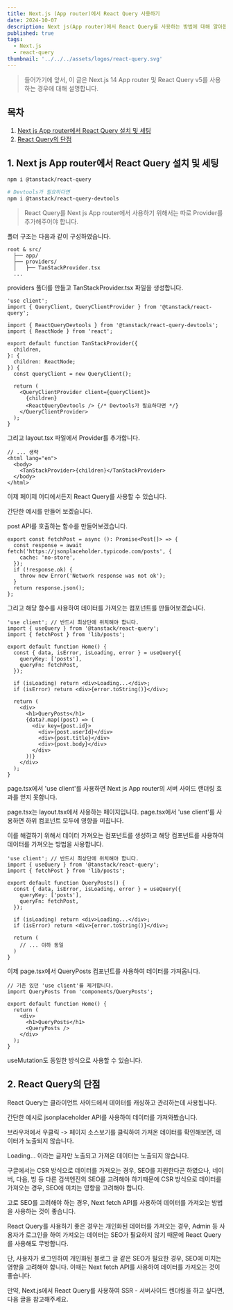 ```yaml
---
title: Next.js (App router)에서 React Query 사용하기
date: 2024-10-07
description: Next js(App router)에서 React Query를 사용하는 방법에 대해 알아봅니다.
published: true
tags:
  - Next.js
  - react-query
thumbnail: '../../../assets/logos/react-query.svg'
---
```


> 들어가기에 앞서, 이 글은 Next.js 14 App router 및 React Query v5를 사용하는 경우에 대해 설명합니다.

## 목차

1. [Next js App router에서 React Query 설치 및 세팅](#1-next-js-app-router에서-react-query-설치-및-세팅)
2. [React Query의 단점](#2-react-query의-단점)

## 1. Next js App router에서 React Query 설치 및 세팅

```bash
npm i @tanstack/react-query

# Devtools가 필요하다면
npm i @tanstack/react-query-devtools
```

> React Query를 Next js App router에서 사용하기 위해서는 따로 Provider를 추가해주어야 합니다.

폴더 구조는 다음과 같이 구성하였습니다.

```
root & src/
  ├── app/
  ├── providers/
  │   ├── TanStackProvider.tsx
  ...
```

providers 폴더를 만들고 TanStackProvider.tsx 파일을 생성합니다.

```tsx title="providers/TanStackProvider.tsx"
'use client';
import { QueryClient, QueryClientProvider } from '@tanstack/react-query';

import { ReactQueryDevtools } from '@tanstack/react-query-devtools';
import { ReactNode } from 'react';

export default function TanStackProvider({
  children,
}: {
  children: ReactNode;
}) {
  const queryClient = new QueryClient();

  return (
    <QueryClientProvider client={queryClient}>
      {children}
      <ReactQueryDevtools /> {/* Devtools가 필요하다면 */}
    </QueryClientProvider>
  );
}
```

그리고 layout.tsx 파일에서 Provider를 추가합니다.

```tsx title="app/layout.tsx"
// ... 생략
<html lang="en">
  <body>
    <TanStackProvider>{children}</TanStackProvider>
  </body>
</html>
```

이제 페이제 어디에서든지 React Query를 사용할 수 있습니다.

간단한 예시를 만들어 보겠습니다.

post API를 호출하는 함수를 만들어보겠습니다.

<MDXAlert
  message="next js에서 fetch API는 기본적으로 캐싱이 되기 때문에 cache: no-store를 사용하여 캐싱을 막아 줍니다."
  type="warning"
/>

```tsx title="lib/posts.ts"
export const fetchPost = async (): Promise<Post[]> => {
  const response = await fetch('https://jsonplaceholder.typicode.com/posts', {
    cache: 'no-store',
  });
  if (!response.ok) {
    throw new Error('Network response was not ok');
  }
  return response.json();
};
```

그리고 해당 함수를 사용하여 데이터를 가져오는 컴포넌트를 만들어보겠습니다.

<MDXAlert
  message="App router에서 React query를 사용하기 위해서는 반드시 파일 최상단 'use client'가 필요합니다."
  type="error"
/>

```tsx title="page.tsx"
'use client'; // 반드시 최상단에 위치해야 합니다.
import { useQuery } from '@tanstack/react-query';
import { fetchPost } from 'lib/posts';

export default function Home() {
  const { data, isError, isLoading, error } = useQuery({
    queryKey: ['posts'],
    queryFn: fetchPost,
  });

  if (isLoading) return <div>Loading...</div>;
  if (isError) return <div>{error.toString()}</div>;

  return (
    <div>
      <h1>QueryPosts</h1>
      {data?.map((post) => (
        <div key={post.id}>
          <div>{post.userId}</div>
          <div>{post.title}</div>
          <div>{post.body}</div>
        </div>
      ))}
    </div>
  );
}
```

page.tsx에서 'use client'를 사용하면 Next js App router의 서버 사이드 랜더링 효과를 얻지 못합니다.

page.tsx는 layout.tsx에서 사용하는 페이지입니다. page.tsx에서 'use client'를 사용하면 하위 컴포넌트 모두에 영향을 미칩니다.

이를 해결하기 위해서 데이터 가져오는 컴포넌트를 생성하고 해당 컴포넌트를 사용하여 데이터를 가져오는 방법을 사용합니다.

```tsx title="components/QueryPosts.tsx"
'use client'; // 반드시 최상단에 위치해야 합니다.
import { useQuery } from '@tanstack/react-query';
import { fetchPost } from 'lib/posts';

export default function QueryPosts() {
  const { data, isError, isLoading, error } = useQuery({
    queryKey: ['posts'],
    queryFn: fetchPost,
  });

  if (isLoading) return <div>Loading...</div>;
  if (isError) return <div>{error.toString()}</div>;

  return (
    // ... 이하 동일
  )
}
```

이제 page.tsx에서 QueryPosts 컴포넌트를 사용하여 데이터를 가져옵니다.

```tsx title="page.tsx"
// 기존 있던 'use client'를 제거합니다.
import QueryPosts from 'components/QueryPosts';

export default function Home() {
  return (
    <div>
      <h1>QueryPosts</h1>
      <QueryPosts />
    </div>
  );
}
```

useMutation도 동일한 방식으로 사용할 수 있습니다.

## 2. React Query의 단점

React Query는 클라이언트 사이드에서 데이터를 캐싱하고 관리하는데 사용됩니다.

간단한 예시로 jsonplaceholder API를 사용하여 데이터를 가져와봤습니다.

<MDXImage
  src="./images/react-query-jsonplaceholder.png"
  alt="가져온 데이터 목록"
/>

브라우저에서 우클릭 -> 페이지 소스보기를 클릭하여 가져온 데이터를 확인해보면, 데이터가 노출되지 않습니다.

<MDXImage src="./images/react-query-source.png" alt="데이터가 노출되지 않음" />

Loading... 이라는 글자만 노출되고 가져온 데이터는 노출되지 않습니다.

구글에서는 CSR 방식으로 데이터를 가져오는 경우, SEO를 지원한다곤 하였으나, 네이버, 다음, 빙 등 다른 검색엔진의 SEO를 고려해야 하기때문에 CSR 방식으로 데이터를 가져오는 경우, SEO에 미치는 영향을 고려해야 합니다.

고로 SEO를 고려해야 하는 경우, Next fetch API를 사용하여 데이터를 가져오는 방법을 사용하는 것이 좋습니다.

React Query를 사용하기 좋은 경우는 개인화된 데이터를 가져오는 경우, Admin 등 사용자가 로그인을 하여 가져오는 데이터는 SEO가 필요하지 않기 때문에 React Query를 사용해도 무방합니다.

단, 사용자가 로그인하여 개인화된 블로그 글 같은 SEO가 필요한 경우, SEO에 미치는 영향을 고려해야 합니다. 이때는 Next fetch API를 사용하여 데이터를 가져오는 것이 좋습니다.

만약, Next.js에서 React Query를 사용하여 SSR - 서버사이드 렌더링을 하고 싶다면, 다음 글을 참고해주세요.

<MDXLink
  href="https://tanstack.com/query/latest/docs/framework/react/guides/advanced-ssr"
  title="공식문서 - Advanced Server Rendering"
/>
